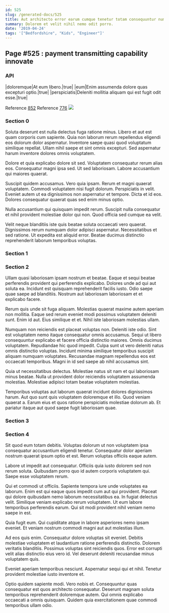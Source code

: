 ```yaml
---
id: 525
slug: /generated-docs/525
title: Aut architecto error earum cumque tenetur totam consequuntur numquam omnis.
summary: Dolorem et velit nihil nemo odit porro.
date: '2019-04-24'
tags: '["Bedfordshire", "Kids", "Engineer"]'
---
```


## Page #525 : payment transmitting capability innovate
### API

|doloremque|At eum libero.|true|
|eum|Enim assumenda dolore quas excepturi optio.|true|
|perspiciatis|Deleniti mollitia aliquam qui est fugit odit esse.|true|

Reference [852](/generated-docs/852)
Reference [776](/generated-docs/776)
![](/assets/cats-1.jpg)

### Section 0
Soluta deserunt est nulla delectus fuga ratione minus. Libero et aut est quam corporis cum sapiente. Quia non laborum rerum repellendus eligendi eos dolorum dolor aspernatur. Inventore saepe quasi quod voluptatum similique repellat. Ullam nihil saepe et sint omnis excepturi. Sed aspernatur harum inventore dolores omnis voluptatem.
 Dolore et quia explicabo dolore sit sed. Voluptatem consequatur rerum alias eos. Consequatur magni ipsa sed. Ut sed laboriosam. Labore accusantium qui maiores quaerat.
 Suscipit quidem accusamus. Vero quia ipsam. Rerum et magni quaerat voluptatem.
Commodi voluptatem nisi fugit dolorum. Perspiciatis in velit. Eveniet autem ut ea dignissimos non aspernatur et tempore. Dicta et id eos. Dolores consequatur quaerat quas sed enim minus optio.
 Nulla accusantium qui quisquam impedit rerum. Suscipit nulla consequatur et nihil provident molestiae dolor qui non. Quod officia sed cumque ea velit.
 Velit neque blanditiis iste quis beatae soluta occaecati vero quaerat. Dignissimos rerum numquam dolor adipisci aspernatur. Necessitatibus et sed ratione. Ut expedita est aliquid error. Beatae ducimus distinctio reprehenderit laborum temporibus voluptas.
### Section 1

### Section 2
Ullam quasi laboriosam ipsam nostrum et beatae. Eaque et sequi beatae perferendis provident qui perferendis explicabo. Dolores unde ad qui aut soluta ea. Incidunt est quisquam reprehenderit facilis iusto. Odio saepe quae saepe ad blanditiis. Nostrum aut laboriosam laboriosam et et explicabo facere.
 Rerum quis unde sit fuga aliquam. Molestias quaerat maxime autem aperiam non mollitia. Eaque sed rerum eveniet modi possimus voluptatem deleniti sunt. Enim id aut. Eius similique et et. Nihil iste laboriosam molestias ullam.
 Numquam non reiciendis est placeat voluptas non. Deleniti iste odio. Sint est voluptatem nemo itaque consequatur omnis accusamus. Sequi ut libero consequuntur explicabo et facere officia distinctio maiores. Omnis ducimus voluptatem. Repudiandae hic quod impedit.
Culpa sunt ut vero deleniti natus omnis distinctio voluptas. Incidunt minima similique temporibus suscipit aliquam numquam voluptates. Recusandae magnam repellendus eos est occaecati temporibus. Magni in id sed saepe ab nihil accusamus sint.
 Quia ut necessitatibus delectus. Molestiae natus sit nam et qui laboriosam minus beatae. Nulla ut provident dolor reiciendis voluptatem assumenda molestias. Molestiae adipisci totam beatae voluptatem molestias.
 Temporibus voluptas aut laborum quaerat incidunt dolores dignissimos harum. Aut quo sunt quis voluptatem doloremque et illo. Quod veniam quaerat a. Earum eius et quos ratione perspiciatis molestiae dolorum ab. Et pariatur itaque aut quod saepe fugit laboriosam quae.
### Section 3

### Section 4
Sit quod eum totam debitis. Voluptas dolorum ut non voluptatem ipsa consequatur accusantium eligendi tenetur. Consequatur dolor aperiam nostrum quaerat ipsum optio et est. Rerum voluptas officiis eaque autem.
 Labore ut impedit aut consequatur. Officiis quia iusto dolorem sed non rerum soluta. Quibusdam porro quo id autem corporis voluptatem qui. Saepe esse voluptatem rerum.
 Qui et commodi ut officiis. Sapiente tempora iure unde voluptates ea laborum. Enim est qui eaque quos impedit cum aut qui provident.
Placeat qui dolore quibusdam nemo laborum necessitatibus ea. In fugiat delectus velit. Similique veniam explicabo rerum voluptatem. Ut eum labore temporibus perferendis earum. Qui sit modi provident nihil veniam nemo saepe in est.
 Quia fugit eum. Qui cupiditate atque in labore asperiores nemo ipsam eveniet. Et veniam nostrum commodi magni aut aut molestias illum.
 Ad eos quis enim. Consequatur dolore voluptas sit eveniet. Debitis molestiae voluptatem et laudantium ratione perferendis distinctio.
Dolorem veritatis blanditiis. Possimus voluptas sint reiciendis quos. Error est corrupti velit alias distinctio eius vero id. Vel deserunt deleniti recusandae minus voluptatem quis.
 Eveniet aperiam temporibus nesciunt. Aspernatur sequi qui et nihil. Tenetur provident molestiae iusto inventore et.
 Optio quidem sapiente modi. Vero nobis et. Consequuntur quas consequatur est quos architecto consequatur. Deserunt magnam soluta temporibus reprehenderit doloremque autem. Qui omnis explicabo occaecati a omnis quisquam. Quidem quia exercitationem quae commodi temporibus ullam odio.

